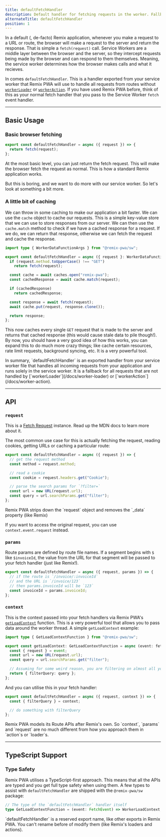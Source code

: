```yaml
---
title: defaultFetchHandler
description: Default handler for fetching requests in the worker. Fallback for all request not handled by route worker APIs.
alternateTitle: defaultFetchHandler
position: 1
---
```





In a default (, de-facto) Remix application, whenever you make a request to a URL or route, the browser will make a request to the server and return the response.
That is simple a `fetch(request)` call. Service Workers are a middle layer between the browser and the server, so they intercept requests being made by the browser
and can respond to them themselves. Meaning, the service worker determines how the browser makes calls and what it recieves.

In comes `defaultFetchHandler`. This is a handler exported from your service worker that Remix PWA will use to handle all requests from routes without [`workerLoader`](/docs/worker-loader)
or [`workerAction`](/docs/worker-action). If you have used Remix PWA before, think of this as your normal fetch handler that you pass to the Service Worker `fetch` event handler.

---

## Basic Usage

### Basic browser fetching

```ts {{ filename:'entry.worker.ts' }}
export const defaultFetchHandler = async ({ request }) => {
  return fetch(request);
};
```

At the most basic level, you can just return the fetch request. This will make the browser fetch the request as normal. This is how a standard Remix application works.

But this is boring, and we want to do more with our service worker. So let's look at something a bit more.

### A little bit of caching

We can throw in some caching to make our application a bit faster. We can use the `cache` object to cache our requests. This is a simple key-value store that we can use to store
responses from our server. We can then use the `cache.match` method to check if we have a cached response for a request. If we do, we can return that response, otherwise we can
fetch the request and cache the response.

```ts {{ filename:'entry.worker.ts' }}
import type { WorkerDataFunctionArgs } from "@remix-pwa/sw";

export const defaultFetchHandler = async ({ request }: WorkerDataFunctionArgs) => {
  if (request.method.toUpperCase() !== "GET") 
    return fetch(request);

  const cache = await caches.open("remix-pwa");
  const cachedResponse = await cache.match(request);

  if (cachedResponse) 
    return cachedResponse;

  const response = await fetch(request);
  await cache.put(request, response.clone());

  return response;
};
```

This now caches every single `GET` request that is made to the server and returns that cached response (this would cause stale data to pile though!). By now, you should have a very good 
idea of how this works, you can expand this to do much more crazy things; like cache certain resources, rate limit requests, background syncing, etc. It is a very powerful tool.

<Info>
In summary, `defaultFetchHandler` is an exported handler from your service worker file that handles all incoming requests from your application
and runs solely in the service worker. It is a fallback for all requests that are not handled by [`workerLoader`](/docs/worker-loader) or [`workerAction`](/docs/worker-action).
</Info>

---

## API

### `request`

This is a [Fetch Request](https://developer.mozilla.org/en-US/docs/Web/API/Request) instance. Read up the MDN docs to learn more about it.

The most common use case for this is actually fetching the request, reading cookies, getting URLs or caching a particular route:

```ts
export const defaultFetchHandler = async ({ request }) => {
  // get the request method
  const method = request.method;

  // read a cookie
  const cookie = request.headers.get("Cookie");

  // parse the search params for `?filter=`
  const url = new URL(request.url);
  const query = url.searchParams.get("filter");
};
```

<Warn>
Remix PWA strips down the `request` object and removes the `_data` property (like Remix)

If you want to access the original request, you can use `context.event.request` instead.
</Warn>

### `params`

Route params are defined by route file names. If a segment begins with `$` like `$invoiceId`, the value from the URL for that segment will be passed to your fetch handler (just like Remix!).

```ts {{ filename: 'entry.worker.ts' }}
export const defaultFetchHandler = async ({ request, params }) => {
  // if the route is `/invoice/:invoiceId`
  // and the URL is `/invoice/123`
  // then params.invoiceId will be `123`
  const invoiceId = params.invoiceId;
};
```

### `context`

This is the context passed into your fetch handlers via Remix PWA's [`getLoadContext`](/docs/get-load-context) function. This is a very powerful tool that allows you to pass data
around the worker thread. A simple `getLoadContext` example:

```ts {{ filename: 'entry.worker.ts' }}
import type { GetLoadContextFunction } from "@remix-pwa/sw";

export const getLoadContext: GetLoadContextFunction = async (event: fetchEvent) => {
  const { request } = event;
  const url = new URL(request.url);
  const query = url.searchParams.get("filter");

  // Assuming for some weird reason, you are filtering on almost all your routes.
  return { filterQuery: query };
};
```

And you can utilise this in your fetch handler:

```ts {{ filename: 'entry.worker.ts' }}
export const defaultFetchHandler = async ({ request, context }) => {
  const { filterQuery } = context;

  // do something with filterQuery
};
```

<Info>
Remix PWA models its Route APIs after Remix's own. So `context`, `params` and `request` are no much different from how you approach
them in `action`s or `loader`s.
</Info>

---

## TypeScript Support

### Type Safety

Remix PWA utilises a TypeScript-first approach. This means that all the APIs are typed and you get full type safety when using them.
A few types to assist with `defaultFetchHandler` are shipped with the `@remix-pwa/sw` package:

```ts
// The type of the `defaultFetchHandler` handler itself
type GetLoadContextFunction = (event: FetchEvent) => WorkerLoadContext;
```

<Info>
`defaultFetchHandler` is a reserved export name, like other exports in Remix PWA.
You can't rename before of modify them (like Remix's loaders and actions).
</Info>